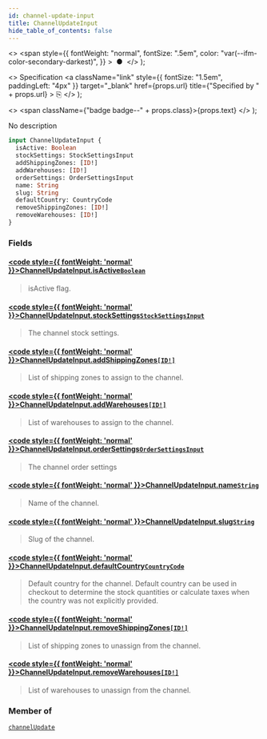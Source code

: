 ```yaml
---
id: channel-update-input
title: ChannelUpdateInput
hide_table_of_contents: false
---
```


  <>
    <span
      style={{
        fontWeight: "normal",
        fontSize: ".5em",
        color: "var(--ifm-color-secondary-darkest)",
      }}
    >
      &nbsp;●&nbsp;
    </span>
  </>
);

  <>
    Specification
    <a
      className="link"
      style={{ fontSize: "1.5em", paddingLeft: "4px" }}
      target="\_blank"
      href={props.url}
      title={"Specified by " + props.url}
    >
      ⎘
    </a>
  </>
);

  <>
    <span className={"badge badge--" + props.class}>{props.text}</span>
  </>
);

No description

```graphql
input ChannelUpdateInput {
  isActive: Boolean
  stockSettings: StockSettingsInput
  addShippingZones: [ID!]
  addWarehouses: [ID!]
  orderSettings: OrderSettingsInput
  name: String
  slug: String
  defaultCountry: CountryCode
  removeShippingZones: [ID!]
  removeWarehouses: [ID!]
}
```

### Fields

#### [<code style={{ fontWeight: 'normal' }}>ChannelUpdateInput.<b>isActive</b></code>](#)<Bullet />[`Boolean`](../../../api-reference/miscellaneous/scalars/boolean) <Badge class="secondary" text="scalar"/> <Badge class="secondary" text="miscellaneous"/>

> isActive flag.

#### [<code style={{ fontWeight: 'normal' }}>ChannelUpdateInput.<b>stockSettings</b></code>](#)<Bullet />[`StockSettingsInput`](../../../api-reference/products/inputs/stock-settings-input) <Badge class="secondary" text="input"/> <Badge class="secondary" text="products"/>

> The channel stock settings.

<Badge text="Added in Saleor 3.7" class="secondary margin-bottom--sm" />

<FeaturePreview />

>

#### [<code style={{ fontWeight: 'normal' }}>ChannelUpdateInput.<b>addShippingZones</b></code>](#)<Bullet />[`[ID!]`](../../../api-reference/miscellaneous/scalars/id) <Badge class="secondary" text="list"/> <Badge class="secondary" text="scalar"/> <Badge class="secondary" text="miscellaneous"/>

> List of shipping zones to assign to the channel.

#### [<code style={{ fontWeight: 'normal' }}>ChannelUpdateInput.<b>addWarehouses</b></code>](#)<Bullet />[`[ID!]`](../../../api-reference/miscellaneous/scalars/id) <Badge class="secondary" text="list"/> <Badge class="secondary" text="scalar"/> <Badge class="secondary" text="miscellaneous"/>

> List of warehouses to assign to the channel.

<Badge text="Added in Saleor 3.5" class="secondary margin-bottom--sm" />

<FeaturePreview />

>

#### [<code style={{ fontWeight: 'normal' }}>ChannelUpdateInput.<b>orderSettings</b></code>](#)<Bullet />[`OrderSettingsInput`](../../../api-reference/orders/inputs/order-settings-input) <Badge class="secondary" text="input"/> <Badge class="secondary" text="orders"/>

> The channel order settings

<Badge text="Added in Saleor 3.12" class="secondary margin-bottom--sm" />

>

#### [<code style={{ fontWeight: 'normal' }}>ChannelUpdateInput.<b>name</b></code>](#)<Bullet />[`String`](../../../api-reference/miscellaneous/scalars/string) <Badge class="secondary" text="scalar"/> <Badge class="secondary" text="miscellaneous"/>

> Name of the channel.

#### [<code style={{ fontWeight: 'normal' }}>ChannelUpdateInput.<b>slug</b></code>](#)<Bullet />[`String`](../../../api-reference/miscellaneous/scalars/string) <Badge class="secondary" text="scalar"/> <Badge class="secondary" text="miscellaneous"/>

> Slug of the channel.

#### [<code style={{ fontWeight: 'normal' }}>ChannelUpdateInput.<b>defaultCountry</b></code>](#)<Bullet />[`CountryCode`](../../../api-reference/miscellaneous/enums/country-code) <Badge class="secondary" text="enum"/> <Badge class="secondary" text="miscellaneous"/>

> Default country for the channel. Default country can be used in checkout to determine the stock quantities or calculate taxes when the country was not explicitly provided.

<Badge text="Added in Saleor 3.1" class="secondary margin-bottom--sm" />

>

#### [<code style={{ fontWeight: 'normal' }}>ChannelUpdateInput.<b>removeShippingZones</b></code>](#)<Bullet />[`[ID!]`](../../../api-reference/miscellaneous/scalars/id) <Badge class="secondary" text="list"/> <Badge class="secondary" text="scalar"/> <Badge class="secondary" text="miscellaneous"/>

> List of shipping zones to unassign from the channel.

#### [<code style={{ fontWeight: 'normal' }}>ChannelUpdateInput.<b>removeWarehouses</b></code>](#)<Bullet />[`[ID!]`](../../../api-reference/miscellaneous/scalars/id) <Badge class="secondary" text="list"/> <Badge class="secondary" text="scalar"/> <Badge class="secondary" text="miscellaneous"/>

> List of warehouses to unassign from the channel.

<Badge text="Added in Saleor 3.5" class="secondary margin-bottom--sm" />

<FeaturePreview />

>

### Member of

[`channelUpdate`](../../../api-reference/channels/mutations/channel-update) <Badge class="secondary" text="mutation"/>

